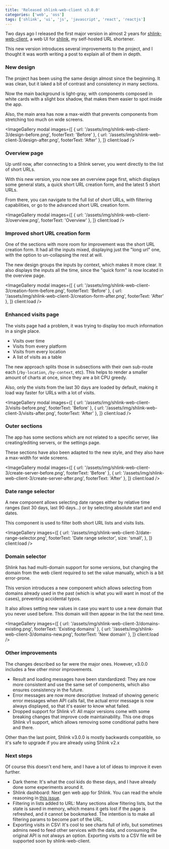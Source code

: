 ```yaml
---
title: 'Released shlink-web-client v3.0.0'
categories: ['web', 'oss']
tags: ['shlink', 'ui', 'js', 'javascript', 'react', 'reactjs']
---
```



Two days ago I released the first major version in almost 2 years for [shlink-web-client](https://github.com/shlinkio/shlink-web-client), a web UI for [shlink](https://shlink.io), my self-hosted URL shortener.

This new version introduces several improvements to the project, and I thought it was worth writing a post to explain all of them in depth.

### New design

The project has been using the same design almost since the beginning. It was clean, but it laked a bit of contrast and consistency in many sections.

Now the main background is light-gray, with components composed in white cards with a slight box shadow, that makes them easier to spot inside the app.

Also, the main area has now a max-width that prevents components from stretching too much on wide screens.

<ImageGallery modal images={[
  {
    url: '/assets/img/shlink-web-client-3/design-before.png',
    footerText: 'Before'
  },
  {
    url: '/assets/img/shlink-web-client-3/design-after.png',
    footerText: 'After'
  },
]} client:load />

### Overview page

Up until now, after connecting to a Shlink server, you went directly to the list of short URLs.

With this new version, you now see an overview page first, which displays some general stats, a quick short URL creation form, and the latest 5 short URLs.

From there, you can navigate to the full list of short URLs, with filtering capabilities, or go to the advanced short URL creation form.

<ImageGallery modal images={[
  {
    url: '/assets/img/shlink-web-client-3/overview.png',
    footerText: 'Overview'
  },
]} client:load />

### Improved short URL creation form

One of the sections with more room for improvement was the short URL creation form. It had all the inputs mixed, displaying just the "long url" one, with the option to un-collapsing the rest at will.

The new design groups the inputs by context, which makes it more clear. It also displays the inputs all the time, since the "quick form" is now located in the overview page.

<ImageGallery modal images={[
  {
    url: '/assets/img/shlink-web-client-3/creation-form-before.png',
    footerText: 'Before'
  },
  {
    url: '/assets/img/shlink-web-client-3/creation-form-after.png',
    footerText: 'After'
  },
]} client:load />

### Enhanced visits page

The visits page had a problem, it was trying to display too much information in a single place.

* Visits over time
* Visits from every platform
* Visits from every location
* A list of visits as a table

The new approach splits those in subsections with their own sub-route each (`/by-location`, `/by-context`, etc). This helps to render a smaller amount of charts at once, since they are a bit CPU greedy.

Also, only the visits from the last 30 days are loaded by default, making it load way faster for URLs with a lot of visits.

<ImageGallery modal images={[
  {
    url: '/assets/img/shlink-web-client-3/visits-before.png',
    footerText: 'Before'
  },
  {
    url: '/assets/img/shlink-web-client-3/visits-after.png',
    footerText: 'After'
  },
]} client:load />

### Outer sections

The app has some sections which are not related to a specific server, like creating/editing servers, or the settings page.

These sections have also been adapted to the new style, and they also have a max-width for wide screens.

<ImageGallery modal images={[
  {
    url: '/assets/img/shlink-web-client-3/create-server-before.png',
    footerText: 'Before'
  },
  {
    url: '/assets/img/shlink-web-client-3/create-server-after.png',
    footerText: 'After'
  },
]} client:load />

### Date range selector

A new component allows selecting date ranges either by relative time ranges (last 30 days, last 90 days...) or by selecting absolute start and end dates.

This component is used to filter both short URL lists and visits lists.

<ImageGallery images={[
  {
    url: '/assets/img/shlink-web-client-3/date-range-selector.png',
    footerText: 'Date range selector',
    size: 'small',
  },
]} client:load />

### Domain selector

Shlink has had multi-domain support for some versions, but changing the domain from the web client required to set the value manually, which is a bit error-prone.

This version introduces a new component which allows selecting from domains already used in the past (which is what you will want in most of the cases), preventing accidental typos.

It also allows setting new values in case you want to use a new domain that you never used before. This domain will then appear in the list the next time.

<ImageGallery images={[
  {
    url: '/assets/img/shlink-web-client-3/domains-existing.png',
    footerText: 'Existing domains'
  },
  {
    url: '/assets/img/shlink-web-client-3/domains-new.png',
    footerText: 'New domain'
  },
]} client:load />

### Other improvements

The changes described so far were the major ones. However, v3.0.0 includes a few other minor improvements.

* Result and loading messages have been standardized: They are now more consistent and use the same set of components, which also ensures consistency in the future.
* Error messages are now more descriptive: Instead of showing generic error messages when API calls fail, the actual error message is now always displayed, so that it's easier to know what failed.
* Dropped support for Shlink v1: All major versions come with some breaking changes that improve code maintainability. This one drops Shlink v1 support, which allows removing some conditional paths here and there.

Other than the last point, Shlink v3.0.0 is mostly backwards compatible, so it's safe to upgrade if you are already using Shlink v2.x

### Next steps

Of course this doesn't end here, and I have a lot of ideas to improve it even further.

* Dark theme: It's what the cool kids do these days, and I have already done some experiments around it.
* Shlink dashboard: Next gen web app for Shlink. You can read the whole reasoning in [this issue](https://github.com/shlinkio/shlink-web-client/issues/338).
* Filtering in lists added to URL: Many sections allow filtering lists, but the state is saved in memory, which means it gets lost if the page is refreshed, and it cannot be bookmarked. The intention is to make all filtering params to become part of the URL.
* Exporting visits in CSV: It's cool to see charts full of info, but sometimes admins need to feed other services with the data, and consuming the original API is not always an option. Exporting visits to a CSV file will be supported soon by shlink-web-client.
